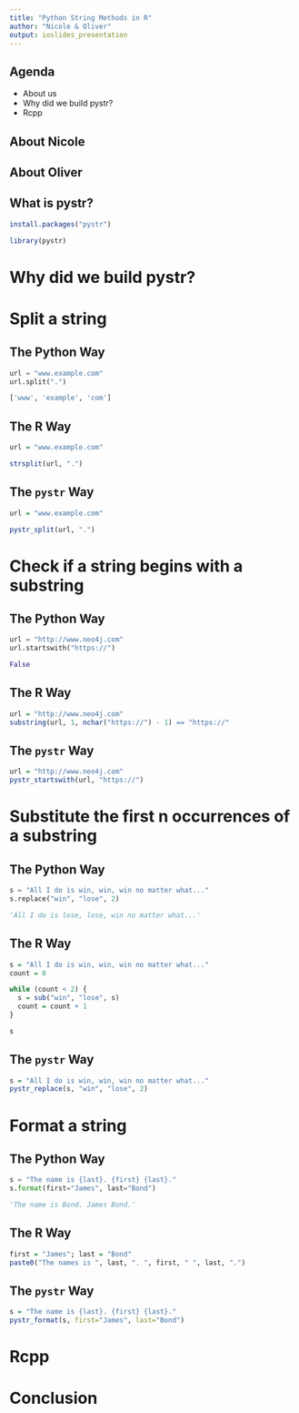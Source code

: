 ```yaml
---
title: "Python String Methods in R"
author: "Nicole & Oliver"
output: ioslides_presentation
---
```


## Agenda

* About us
* Why did we build pystr?
* Rcpp

## About Nicole

## About Oliver

## What is pystr?

```r
install.packages("pystr")
```
```r
library(pystr)
```

# Why did we build pystr?

# Split a string

## The Python Way

```python
url = "www.example.com"
url.split(".")

['www', 'example', 'com']
```

## The R Way

```r
url = "www.example.com"

strsplit(url, ".")
```

## The `pystr` Way

```r
url = "www.example.com"

pystr_split(url, ".")
```

# Check if a string begins with a substring

## The Python Way

```python
url = "http://www.neo4j.com"
url.startswith("https://")

False
```

## The R Way

```r
url = "http://www.neo4j.com"
substring(url, 1, nchar("https://") - 1) == "https://"
```

## The `pystr` Way

```r
url = "http://www.neo4j.com"
pystr_startswith(url, "https://")
```

# Substitute the first n occurrences of a substring

## The Python Way

```python
s = "All I do is win, win, win no matter what..."
s.replace("win", "lose", 2)

'All I do is lose, lose, win no matter what...'
```

## The R Way

```r
s = "All I do is win, win, win no matter what..."
count = 0

while (count < 2) {
  s = sub("win", "lose", s)
  count = count + 1
}

s
```

## The `pystr` Way

```r
s = "All I do is win, win, win no matter what..."
pystr_replace(s, "win", "lose", 2)
```

# Format a string

## The Python Way

```python
s = "The name is {last}. {first} {last}."
s.format(first="James", last="Bond")

'The name is Bond. James Bond.'
```

## The R Way

```r
first = "James"; last = "Bond"
paste0("The names is ", last, ". ", first, " ", last, ".")
```

## The `pystr` Way

```r
s = "The name is {last}. {first} {last}."
pystr_format(s, first="James", last="Bond")
```

# Rcpp

# Conclusion
